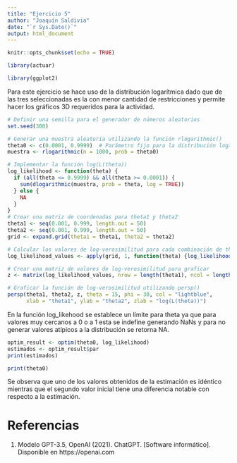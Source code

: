 ```yaml
---
title: "Ejercicio 5"
author: "Joaquín Saldivia"
date: "`r Sys.Date()`"
output: html_document
---
```


```r
knitr::opts_chunk$set(echo = TRUE)

library(actuar)

library(ggplot2)
```

Para este ejercicio se hace uso de la distribución logarítmica dado que de las tres seleccionadas es la con menor cantidad de restricciones y permite hacer los gráficos 3D requeridos para la actividad.

```r
# Definir una semilla para el generador de números aleatorios
set.seed(300)

# Generar una muestra aleatoria utilizando la función rlogarithmic()
theta0 <- c(0.0001, 0.9999)  # Parámetro fijo para la distribución logarítmica
muestra <- rlogarithmic(n = 1000, prob = theta0)

# Implementar la función log(L(theta))
log_likelihood <- function(theta) {
  if (all(theta <= 0.9999) && all(theta >= 0.0001)) {
    sum(dlogarithmic(muestra, prob = theta, log = TRUE))
  } else {
    NA
  }
}
# Crear una matriz de coordenadas para theta1 y theta2
theta1 <- seq(0.001, 0.999, length.out = 50)
theta2 <- seq(0.001, 0.999, length.out = 50)
grid <- expand.grid(theta1 = theta1, theta2 = theta2)

# Calcular los valores de log-verosimilitud para cada combinación de theta1 y theta2
log_likelihood_values <- apply(grid, 1, function(theta) {log_likelihood(theta)})

# Crear una matriz de valores de log-verosimilitud para graficar
z <- matrix(log_likelihood_values, nrow = length(theta1), ncol = length(theta2), byrow = TRUE)

# Graficar la función de log-verosimilitud utilizando persp()
persp(theta1, theta2, z, theta = 15, phi = 30, col = "lightblue",
      xlab = "theta1", ylab = "theta2", zlab = "log(L(theta))")
```

En la función log_likehood se establece un límite para theta ya que para valores muy cercanos a 0 o a 1 esta se indefine generando NaNs y para no generar valores atípicos a la distribución se retorna NA.

```r
optim_result <- optim(theta0, log_likelihood)
estimados <- optim_result$par
print(estimados)
```

```r
print(theta0)
```

Se observa que uno de los valores obtenidos de la estimación es idéntico mientras que el segundo valor inicial tiene una diferencia notable con respecto a la estimación.

# Referencias

1. Modelo GPT-3.5, OpenAI (2021). ChatGPT. [Software informático]. Disponible en https://openai.com